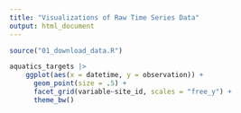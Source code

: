 ```yaml
---
title: "Visualizations of Raw Time Series Data"
output: html_document
---
```


```r
source("01_download_data.R")
```


```r
aquatics_targets |>
    ggplot(aes(x = datetime, y = observation)) +
      geom_point(size = .5) +
      facet_grid(variable~site_id, scales = "free_y") +
      theme_bw()
```